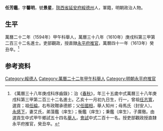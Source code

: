 {{明清人物信息框
| 姓名 = 任芳鑑
| 原名 =
| 圖片名稱= 
| 圖片大小 =
| 圖片說明 = 
| 最高職務 = 直隸永平府推官
| 國家 = 大明 
| 爵位 =
| 籍貫 = [[陝西省|陝西省]][[延安府|延安府]][[綏德州|綏德州]]
| 族裔 = 
| 旗籍 = 
| 字號 = 
| 諡號 =
| 出生日期 = 萬曆三年（1575年）十一月初九日
| 出生地點 =
| 逝世日期 = 萬曆四十一年（1613年）
| 逝世地點 =
| 墓葬 =
| 配偶 = 艾氏
| 親屬 = 曾祖[[任志寬|任志寬]]，祖[[任綸|任綸]]，父[[任國相|任國相]]，母馬氏（封安人）
| 出身 =
* 萬曆二十二年甲午科舉人
* 萬曆三十八年庚戌科進士
| 經歷 =
| 著作 =  
}}
'''任芳鑑'''{{BD|1575年||1613年||Ren}}，字'''馨明'''，號'''景星'''，[[陝西省|陝西省]][[延安府|延安府]][[綏德州|綏德州]]人，軍籍，明朝政治人物。

== 生平 ==
萬曆二十二年（1594年）甲午科舉人，萬曆三十八年（1610年）庚戌科第三甲第二百三十二名進士。吏部觀政，授直隸[[永平府|永平府]][[推官|推官]]，萬曆四十一年（1613年）癸丑卒。<ref>《萬曆三十八年庚戌科序齒錄》：治《[[春秋|春秋]]》，年三十五歲中式萬曆三十八年庚戌科第三甲第二百三十二名進士。乙亥十一月初九日生，行一，曾祖[[任志寬|任志寬]]，選貢；祖[[任綸|任綸]]，右布政贈承德郎；父[[任國相|任國相]]，舉人知州；母馬氏（封安人）。[[永感下|永感下]]，妻艾氏，弟藻鑑（庠生）；衡鑑（庠生）；秉鑑（庠生），子廣徹。由選貢生中式甲午鄉試五十四名[[舉人|舉人]]，[[會試|會試]]中式二百十一名。授吏部觀政授直隸永平府推官，癸丑卒。</ref>

== 参考资料 ==
{{reflist}}

{{萬曆三十八年庚戌科殿试金榜}}

{{Authority control}}

{{DEFAULTSORT:Ren任}}
[[Category:綏德人|Category:綏德人]]
[[Category:萬曆二十二年甲午科舉人|Category:萬曆二十二年甲午科舉人]]
[[Category:明朝永平府推官|Category:明朝永平府推官]]


{{明朝人物小作品}}